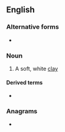 ==English==

===Alternative forms===
* {{l|en|prian}}

===Noun===
{{en-noun|-}}

# {{lb|en|Cornish}} A soft, white [[clay]]

====Derived terms====
* {{l|en|pryany}}

===Anagrams===
* {{anagrams|en|a=anpry|pyran}}